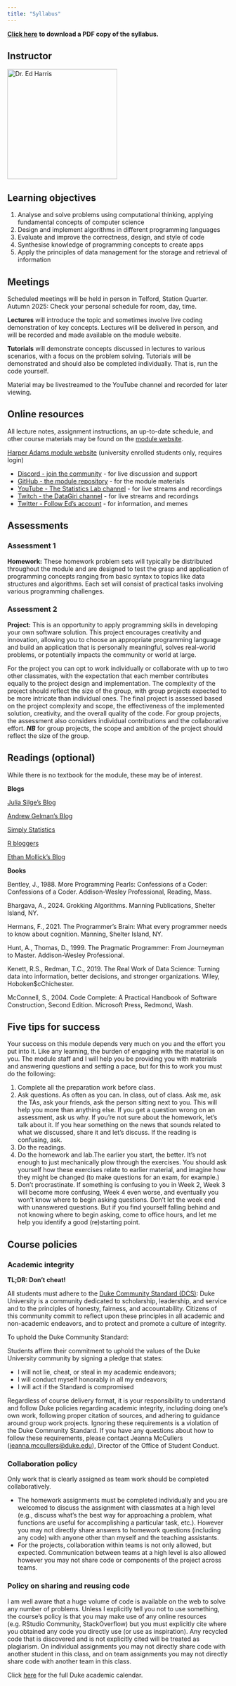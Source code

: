 ```yaml
---
title: "Syllabus"
---
```


[**Click here**](/documents/sta210-s22-syllabus.pdf "PDF of syllabus") **to download a PDF copy of the syllabus.**

## Instructor

[![Dr. Ed Harris](images/team/ed.png){fig-align="left" width="250"}](https://weharris.me)


## Learning objectives

1.  Analyse and solve problems using computational thinking, applying fundamental concepts of computer science
2.  Design and implement algorithms in different programming languages
3.  Evaluate and improve the correctness, design, and style of code
4.  Synthesise knowledge of programming concepts to create apps
5.  Apply the principles of data management for the storage and retrieval of information

## Meetings

Scheduled meetings will be held in person in Telford, Station Quarter. Autumn 2025: Check your personal schedule for room, day, time.

**Lectures** will introduce the topic and sometimes involve live coding demonstration of key concepts. Lectures will be delivered in person, and will be recorded and made available on the module website.

**Tutorials** will demonstrate concepts discussed in lectures to various scenarios, with a focus on the problem solving. Tutorials will be demonstrated and should also be completed individually. That is, run the code yourself.

Material may be livestreamed to the YouTube channel and recorded for later viewing.

## Online resources

All lecture notes, assignment instructions, an up-to-date schedule, and other course materials may be found on the [module website](SQ4007-2025.github.io/website).

[Harper Adams module website](https://vle.harper-adams.ac.uk/course/view.php?id=282) (university enrolled students only, requires login)

-   [Discord - join the community](https://discord.gg/dnNTE6xhhu) - for live discussion and support
-   [GitHub - the module repository](https://github.com/SQ4007-2025) - for the module materials
-   [YouTube - The Statistics Lab channel](https://www.youtube.com/@thestatisticslab) - for live streams and recordings
-   [Twitch - the DataGiri channel](https://www.twitch.tv/DataGiri) - for live streams and recordings
-   [Twitter - Follow Ed's account](https://x.com/EdHarris9000) - for information, and memes

## Assessments

### Assessment 1

**Homework:** These homework problem sets will typically be distributed throughout the module and are designed to test the grasp and application of programming concepts ranging from basic syntax to topics like data structures and algorithms. Each set will consist of practical tasks involving various programming challenges.

### Assessment 2

**Project:** This is an opportunity to apply programming skills in developing your own software solution. This project encourages creativity and innovation, allowing you to choose an appropriate programming language and build an application that is personally meaningful, solves real-world problems, or potentially impacts the community or world at large.

For the project you can opt to work individually or collaborate with up to two other classmates, with the expectation that each member contributes equally to the project design and implementation. The complexity of the project should reflect the size of the group, with group projects expected to be more intricate than individual ones. The final project is assessed based on the project complexity and scope, the effectiveness of the implemented solution, creativity, and the overall quality of the code. For group projects, the assessment also considers individual contributions and the collaborative effort. ***NB*** for group projects, the scope and ambition of the project should reflect the size of the group.

## Readings (optional)

While there is no textbook for the module, these may be of interest.

**Blogs**

[Julia Silge's Blog](https://juliasilge.com/blog/)

[Andrew Gelman's Blog](https://statmodeling.stat.columbia.edu/)

[Simply Statistics](https://simplystatistics.org/)

[R bloggers](https://www.r-bloggers.com/)

[Ethan Mollick's Blog](https://www.oneusefulthing.org/)

**Books**

Bentley, J., 1988. More Programming Pearls: Confessions of a Coder: Confessions of a Coder. Addison-Wesley Professional, Reading, Mass.

Bhargava, A., 2024. Grokking Algorithms. Manning Publications, Shelter Island, NY.

Hermans, F., 2021. The Programmer’s Brain: What every programmer needs to know about cognition. Manning, Shelter Island, NY.

Hunt, A., Thomas, D., 1999. The Pragmatic Programmer: From Journeyman to Master. Addison-Wesley Professional.

Kenett, R.S., Redman, T.C., 2019. The Real Work of Data Science: Turning data into information, better decisions, and stronger organizations. Wiley, Hoboken\$cChichester.

McConnell, S., 2004. Code Complete: A Practical Handbook of Software Construction, Second Edition. Microsoft Press, Redmond, Wash.

## Five tips for success

Your success on this module depends very much on you and the effort you put into it. Like any learning, the burden of engaging with the material is on you. The module staff and I will help you be providing you with materials and answering questions and setting a pace, but for this to work you must do the following:

1.  Complete all the preparation work before class.
2.  Ask questions. As often as you can. In class, out of class. Ask me, ask the TAs, ask your friends, ask the person sitting next to you. This will help you more than anything else. If you get a question wrong on an assessment, ask us why. If you're not sure about the homework, let's talk about it. If you hear something on the news that sounds related to what we discussed, share it and let's discuss. If the reading is confusing, ask.
3.  Do the readings.
4.  Do the homework and lab.The earlier you start, the better. It's not enough to just mechanically plow through the exercises. You should ask yourself how these exercises relate to earlier material, and imagine how they might be changed (to make questions for an exam, for example.)
5.  Don't procrastinate. If something is confusing to you in Week 2, Week 3 will become more confusing, Week 4 even worse, and eventually you won't know where to begin asking questions. Don't let the week end with unanswered questions. But if you find yourself falling behind and not knowing where to begin asking, come to office hours, and let me help you identify a good (re)starting point.

## Course policies

### Academic integrity

**TL;DR: Don't cheat!**

All students must adhere to the [Duke Community Standard (DCS)](https://trinity.duke.edu/undergraduate/academic-policies/community-standard-student-conduct): Duke University is a community dedicated to scholarship, leadership, and service and to the principles of honesty, fairness, and accountability. Citizens of this community commit to reflect upon these principles in all academic and non-academic endeavors, and to protect and promote a culture of integrity.

To uphold the Duke Community Standard:

Students affirm their commitment to uphold the values of the Duke University community by signing a pledge that states:

-   I will not lie, cheat, or steal in my academic endeavors;
-   I will conduct myself honorably in all my endeavors;
-   I will act if the Standard is compromised

Regardless of course delivery format, it is your responsibility to understand and follow Duke policies regarding academic integrity, including doing one's own work, following proper citation of sources, and adhering to guidance around group work projects. Ignoring these requirements is a violation of the Duke Community Standard. If you have any questions about how to follow these requirements, please contact Jeanna McCullers ([jeanna.mccullers\@duke.edu](mailto:jeanna.mccullers@duke.edu)), Director of the Office of Student Conduct.

### Collaboration policy

Only work that is clearly assigned as team work should be completed collaboratively.

-   The homework assignments must be completed individually and you are welcomed to discuss the assignment with classmates at a high level (e.g., discuss what's the best way for approaching a problem, what functions are useful for accomplishing a particular task, etc.). However you may not directly share answers to homework questions (including any code) with anyone other than myself and the teaching assistants.
-   For the projects, collaboration within teams is not only allowed, but expected. Communication between teams at a high level is also allowed however you may not share code or components of the project across teams.

### Policy on sharing and reusing code

I am well aware that a huge volume of code is available on the web to solve any number of problems. Unless I explicitly tell you not to use something, the course's policy is that you may make use of any online resources (e.g. RStudio Community, StackOverflow) but you must explicitly cite where you obtained any code you directly use (or use as inspiration). Any recycled code that is discovered and is not explicitly cited will be treated as plagiarism. On individual assignments you may not directly share code with another student in this class, and on team assignments you may not directly share code with another team in this class.

Click [here](https://registrar.duke.edu/spring-2022-academic-calendar) for the full Duke academic calendar.